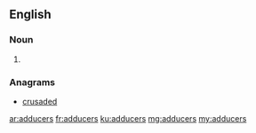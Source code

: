 ==English==

===Noun===
{{head|en}}
# {{plural of|adducer}}

===Anagrams===
* [[crusaded#English|crusaded]]

[[ar:adducers]]
[[fr:adducers]]
[[ku:adducers]]
[[mg:adducers]]
[[my:adducers]]